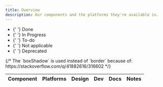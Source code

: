 ```yaml
---
title: Overview
description: Our components and the platforms they're available in.
---
```



<ul aria-hidden="true" className="flex black-300 mb2">
    <li className="mr4 flex items-center">
        <Dot status="done" />{' '}
        <Text size={2} className="ml2">
            Done
        </Text>
    </li>
    <li className="mr4 flex items-center">
        <Dot status="in-progress" />{' '}
        <Text size={2} className="ml2">
            In Progress
        </Text>
    </li>
    <li className="mr4 flex items-center">
        <Dot status="to-do" />{' '}
        <Text size={2} className="ml2">
            To-do
        </Text>
    </li>
    <li className="mr4 flex items-center">
        <Dot status="wont-do" />{' '}
        <Text size={2} className="ml2">
            Not applicable
        </Text>
    </li>
    <li className="mr4 flex items-center">
        <Dot status="deprecated" />{' '}
        <Text size={2} className="ml2">
            Deprecated
        </Text>
    </li>
</ul>

<table className="w-100">
    <thead className="tl">
        <tr>
            {/*
                The `boxShadow` is used instead of `border` because of:
                https://stackoverflow.com/q/41882616/316602
            */}
            <th
                className="pt3 pr2 pb2 v-top top0 bg-white"
                style={{ position: 'sticky', boxShadow: '0px 2px 0px 0px ' + tpColorGray300 }}
            >
                <Text size={2}>Component</Text>
            </th>
            <th
                className="pt3 ph2 pb2 v-top top0 bg-white"
                style={{ position: 'sticky', boxShadow: '0px 2px 0px 0px ' + tpColorGray300 }}
            >
                <Text size={2}>Platforms</Text>
            </th>
            <th
                className="pt3 ph3 pb2 v-top top0 bg-white"
                style={{
                    width: '1%',
                    position: 'sticky',
                    boxShadow: '0px 2px 0px 0px ' + tpColorGray300,
                }}
            >
                <Text size={2}>Design</Text>
            </th>
            <th
                className="pt3 ph3 pb2 v-top top0 bg-white"
                style={{
                    width: '1%',
                    position: 'sticky',
                    boxShadow: '0px 2px 0px 0px ' + tpColorGray300,
                }}
            >
                <Text size={2}>Dev</Text>
            </th>
            <th
                className="pt3 ph3 pb2 v-top top0 bg-white"
                style={{
                    width: '1%',
                    position: 'sticky',
                    boxShadow: '0px 2px 0px 0px ' + tpColorGray300,
                }}
            >
                <Text size={2}>Docs</Text>
            </th>
            <th
                className="pt3 ph4 pb2 v-top top0 bg-white"
                style={{ position: 'sticky', boxShadow: '0px 2px 0px 0px ' + tpColorGray300 }}
            >
                <Text size={2}>Notes</Text>
            </th>
        </tr>
    </thead>
    <tbody>
        <ComponentRow
            name="Alert"
            usage={{
                design: 'to-do',
                development: 'to-do',
                documentation: 'to-do',
            }}
            react={{
                design: 'to-do',
                development: 'to-do',
                documentation: 'to-do',
            }}
            scss={{
                design: 'to-do',
                development: 'done',
                documentation: 'done',
            }}
            ios={{
                design: 'to-do',
                development: 'to-do',
                documentation: 'to-do',
            }}
            android={{
                design: 'to-do',
                development: 'to-do',
                documentation: 'to-do',
            }}
            note="The Alert component was created before the Design Systems team existed. It will be re-designed in the future."
        />
        <ComponentRow
            name="Avatar"
            usage={{ design: 'done', development: 'to-do', documentation: 'to-do' }}
            react={{ design: 'done', development: 'done', documentation: 'done' }}
            scss={{ design: 'done', development: 'done', documentation: 'done' }}
            ios={{ design: 'to-do', development: 'to-do', documentation: 'to-do' }}
            android={{ design: 'to-do', development: 'to-do', documentation: 'to-do' }}
        />
        <ComponentRow
            name="Block List"
            usage={{ design: 'to-do', development: 'to-do', documentation: 'to-do' }}
            react={{ design: 'to-do', development: 'done', documentation: 'done' }}
            scss={{ design: 'to-do', development: 'done', documentation: 'done' }}
            ios={{ design: '', development: '', documentation: '' }}
            android={{ design: '', development: '', documentation: '' }}
            note="The Block List component was created before the Design Systems team existed. It may be re-designed or deprecated in the future."
        />
        <ComponentRow
            name="Button"
            usage={{ design: 'done', development: 'done', documentation: 'done' }}
            react={{ design: 'done', development: 'done', documentation: 'done' }}
            scss={{ design: 'done', development: 'done', documentation: 'done' }}
            ios={{ design: 'done', development: 'done', documentation: 'to-do' }}
            android={{ design: 'done', development: 'in-progress', documentation: 'to-do' }}
        />
        <ComponentRow
            name="Button Row"
            usage={{ design: 'to-do', development: 'to-do', documentation: 'to-do' }}
            react={{ design: 'done', development: 'done', documentation: 'done' }}
            scss={{ design: 'done', development: 'done', documentation: 'done' }}
            ios={{ design: 'done', development: 'done', documentation: 'to-do' }}
            android={{ design: 'done', development: 'to-do', documentation: 'to-do' }}
        />
        <ComponentRow
            name="Carousel"
            usage={{ design: 'done', development: 'to-do', documentation: 'to-do' }}
            react={{ design: 'done', development: 'done', documentation: 'done' }}
            scss={{ design: 'wont-do', development: 'wont-do', documentation: 'wont-do' }}
            ios={{ design: 'to-do', development: 'to-do', documentation: 'to-do' }}
            android={{ design: 'to-do', development: 'to-do', documentation: 'to-do' }}
        />
        <ComponentRow
            name="Checkbox"
            usage={{ design: 'done', development: 'to-do', documentation: 'to-do' }}
            react={{ design: 'done', development: 'done', documentation: 'done' }}
            scss={{ design: 'done', development: 'done', documentation: 'done' }}
            ios={{ design: 'done', development: 'done', documentation: 'to-do' }}
            android={{ design: 'done', development: 'to-do', documentation: 'to-do' }}
        />
        <ComponentRow
            name="Date Picker"
            usage={{ design: 'to-do', development: 'to-do', documentation: 'to-do' }}
            react={{ design: 'to-do', development: 'done', documentation: 'done' }}
            scss={{ design: 'wont-do', development: 'wont-do', documentation: 'wont-do' }}
            ios={{ design: 'to-do', development: 'to-do', documentation: 'to-do' }}
            android={{ design: 'to-do', development: 'to-do', documentation: 'to-do' }}
        />
        <ComponentRow
            name="Dropdown"
            usage={{ design: 'done', development: 'to-do', documentation: 'to-do' }}
            react={{ design: 'done', development: 'done', documentation: 'done' }}
            scss={{ design: 'done', development: 'done', documentation: 'done' }}
            ios={{ design: 'done', development: 'done', documentation: 'to-do' }}
            android={{ design: 'done', development: 'to-do', documentation: 'to-do' }}
            note="This component is called `Select` in React and SCSS. It will be renamed in the future."
        />
        <ComponentRow
            name="Fieldset"
            usage={{ design: 'to-do', development: 'to-do', documentation: 'to-do' }}
            react={{ design: 'to-do', development: 'to-do', documentation: 'to-do' }}
            scss={{ design: 'to-do', development: 'done', documentation: 'done' }}
            ios={{ design: 'to-do', development: 'to-do', documentation: 'to-do' }}
            android={{ design: 'to-do', development: 'to-do', documentation: 'to-do' }}
            note="The Fieldset component was created before the Design Systems team existed. We may deprecate it in the future."
        />
        <ComponentRow
            name="Form Note"
            usage={{ design: 'to-do', development: 'to-do', documentation: 'to-do' }}
            react={{ design: 'done', development: 'done', documentation: 'done' }}
            scss={{ design: 'done', development: 'done', documentation: 'done' }}
            ios={{ design: 'to-do', development: 'to-do', documentation: 'to-do' }}
            android={{ design: 'to-do', development: 'to-do', documentation: 'to-do' }}
        />
        <ComponentRow
            name="Grid"
            usage={{ design: 'done', development: 'done', documentation: 'done' }}
            react={{ design: 'done', development: 'done', documentation: 'done' }}
            scss={{ design: 'deprecated', development: 'deprecated', documentation: 'deprecated' }}
            ios={{ design: 'wont-do', development: 'wont-do', documentation: 'wont-do' }}
            android={{ design: 'wont-do', development: 'wont-do', documentation: 'wont-do' }}
        />
        <ComponentRow
            name="Horizontal Rule"
            usage={{ design: 'to-do', development: 'to-do', documentation: 'to-do' }}
            react={{ design: 'to-do', development: 'to-do', documentation: 'to-do' }}
            scss={{ design: 'to-do', development: 'done', documentation: 'done' }}
            ios={{ design: 'to-do', development: 'to-do', documentation: 'to-do' }}
            android={{ design: 'to-do', development: 'to-do', documentation: 'to-do' }}
            note="The Horizontal Rule component was created before the Design Systems team existed. We may re-design it in the future."
        />
        <ComponentRow
            name="Image"
            usage={{ design: 'to-do', development: 'to-do', documentation: 'to-do' }}
            react={{ design: 'to-do', development: 'in-progress', documentation: 'in-progress' }}
            scss={{ design: 'to-do', development: 'done', documentation: 'done' }}
            ios={{ design: 'to-do', development: 'to-do', documentation: 'to-do' }}
            android={{ design: 'to-do', development: 'to-do', documentation: 'to-do' }}
            note="The Image component handles lazy-loading and responsive images in React. The SCSS version is different and handles visual image styles."
        />
        <ComponentRow
            name="Input (Text Field)"
            usage={{ design: 'done', development: 'to-do', documentation: 'to-do' }}
            react={{ design: 'done', development: 'done', documentation: 'done' }}
            scss={{ design: 'done', development: 'done', documentation: 'done' }}
            ios={{ design: 'done', development: 'done', documentation: '' }}
            android={{ design: 'done', development: 'to-do', documentation: '' }}
            note="Will soon be renamed to Text Field for greater cross-platform consistency."
        />
        <ComponentRow
            name="Input Row"
            usage={{ design: 'to-do', development: 'to-do', documentation: 'to-do' }}
            react={{ design: 'done', development: 'done', documentation: 'done' }}
            scss={{ design: 'done', development: 'done', documentation: 'done' }}
            ios={{ design: 'to-do', development: 'to-do', documentation: 'to-do' }}
            android={{ design: 'to-do', development: 'to-do', documentation: 'to-do' }}
        />
        <ComponentRow
            name="Label"
            usage={{ design: 'to-do', development: 'to-do', documentation: 'to-do' }}
            react={{ design: 'done', development: 'done', documentation: 'done' }}
            scss={{ design: 'done', development: 'done', documentation: 'done' }}
            ios={{ design: 'done', development: 'done', documentation: 'to-do' }}
            android={{ design: 'done', development: 'to-do', documentation: 'to-do' }}
        />
        <ComponentRow
            name="Link"
            usage={{ design: 'done', development: 'to-do', documentation: 'to-do' }}
            react={{ design: 'done', development: 'done', documentation: 'done' }}
            scss={{ design: 'done', development: 'done', documentation: 'done' }}
            ios={{ design: 'wont-do', development: 'wont-do', documentation: 'wont-do' }}
            android={{ design: 'wont-do', development: 'wont-do', documentation: 'wont-do' }}
            note="This component is specific to web since web has a distinction between buttons and links (anchor tags)."
        />
        <ComponentRow
            name="List"
            usage={{ design: 'to-do', development: 'to-do', documentation: 'to-do' }}
            react={{ design: 'done', development: 'done', documentation: 'done' }}
            scss={{ design: 'done', development: 'done', documentation: 'done' }}
            ios={{ design: 'to-do', development: 'to-do', documentation: 'to-do' }}
            android={{ design: 'to-do', development: 'to-do', documentation: 'to-do' }}
        />
        <ComponentRow
            name="Loader Dots"
            usage={{ design: 'to-do', development: 'to-do', documentation: 'to-do' }}
            react={{ design: 'done', development: 'done', documentation: 'done' }}
            scss={{ design: 'wont-do', development: 'wont-do', documentation: 'wont-do' }}
            ios={{ design: 'to-do', development: 'done', documentation: 'to-do' }}
            android={{ design: 'to-do', development: 'to-do', documentation: 'to-do' }}
            note="The Loader Dots component was created before the Design Systems team existed. We may re-design it in the future."
        />
        <ComponentRow
            name="Modal (Modal Default)"
            usage={{ design: 'done', development: 'done', documentation: 'done' }}
            react={{ design: 'done', development: 'done', documentation: 'done' }}
            scss={{ design: 'wont-do', development: 'wont-do', documentation: 'wont-do' }}
            ios={{ design: 'to-do', development: 'to-do', documentation: 'to-do' }}
            android={{ design: 'to-do', development: 'to-do', documentation: 'to-do' }}
            note="This component will be renamed to Modal in the future."
        />
        <ComponentRow
            name="Modal Standard"
            usage={{ design: 'deprecated', development: 'deprecated', documentation: 'deprecated' }}
            react={{ design: 'deprecated', development: 'deprecated', documentation: 'deprecated' }}
            scss={{ design: 'deprecated', development: 'deprecated', documentation: 'deprecated' }}
            ios={{ design: 'deprecated', development: 'deprecated', documentation: 'deprecated' }}
            android={{
                design: 'deprecated',
                development: 'deprecated',
                documentation: 'deprecated',
            }}
            status="This component was deprecated in favor of Modal Default."
        />
        <ComponentRow
            name="Progress Bar"
            usage={{ design: 'to-do', development: 'to-do', documentation: 'to-do' }}
            react={{ design: 'to-do', development: 'done', documentation: 'to-do' }}
            scss={{ design: 'wont-do', development: 'wont-do', documentation: 'wont-do' }}
            ios={{ design: 'to-do', development: 'to-do', documentation: 'to-do' }}
            android={{ design: 'to-do', development: 'to-do', documentation: 'to-do' }}
            note="The Progress Bar component was created before the Design Systems team existed. We may re-design it in the future."
        />
        <ComponentRow
            name="Radio"
            usage={{ design: 'done', development: 'to-do', documentation: 'to-do' }}
            react={{ design: 'done', development: 'done', documentation: 'done' }}
            scss={{ design: 'done', development: 'done', documentation: 'done' }}
            ios={{ design: 'done', development: 'done', documentation: 'to-do' }}
            android={{ design: 'done', development: 'to-do', documentation: 'to-do' }}
        />
        <ComponentRow
            name="Service Card"
            usage={{ design: 'done', development: 'done', documentation: 'done' }}
            react={{ design: 'done', development: 'done', documentation: 'done' }}
            scss={{ design: 'wont-do', development: 'wont-do', documentation: 'wont-do' }}
            ios={{ design: 'to-do', development: 'to-do', documentation: 'to-do' }}
            android={{ design: 'to-do', development: 'to-do', documentation: 'to-do' }}
        />
        <ComponentRow
            name="Star Rating"
            usage={{ design: 'to-do', development: 'wont-do', documentation: 'to-do' }}
            react={{ design: 'to-do', development: 'done', documentation: 'done' }}
            scss={{ design: 'to-do', development: 'done', documentation: 'done' }}
            ios={{ design: 'to-do', development: 'to-do', documentation: 'to-do' }}
            android={{ design: 'to-do', development: 'to-do', documentation: 'to-do' }}
            note="The Star Rating component was created before the Design Systems team existed. We may re-design it in the future."
        />
        <ComponentRow
            name="Table"
            usage={{ design: 'to-do', development: 'to-do', documentation: 'to-do' }}
            react={{ design: 'wont-do', development: 'wont-do', documentation: 'wont-do' }}
            scss={{ design: 'done', development: 'done', documentation: 'done' }}
            ios={{ design: 'to-do', development: 'to-do', documentation: 'to-do' }}
            android={{ design: 'to-do', development: 'to-do', documentation: 'to-do' }}
            note="The Table component was created before the Design Systems team existed. We may re-design it in the future."
        />
        <ComponentRow
            name="Text Area"
            usage={{ design: 'done', development: 'to-do', documentation: 'to-do' }}
            react={{ design: 'done', development: 'done', documentation: 'done' }}
            scss={{ design: 'done', development: 'done', documentation: 'done' }}
            ios={{ design: 'done', development: 'done', documentation: 'done' }}
            android={{ design: 'done', development: 'to-do', documentation: 'to-do' }}
        />
        <ComponentRow
            name="Tooltip"
            usage={{ design: 'done', development: 'done', documentation: 'done' }}
            react={{ design: 'done', development: 'done', documentation: 'done' }}
            scss={{ design: 'wont-do', development: 'wont-do', documentation: 'wont-do' }}
            ios={{ design: 'to-do', development: 'to-do', documentation: 'to-do' }}
            android={{ design: 'to-do', development: 'to-do', documentation: 'to-do' }}
        />
        <ComponentRow
            name="Type"
            usage={{ design: 'done', development: 'to-do', documentation: 'to-do' }}
            react={{ design: 'done', development: 'done', documentation: 'done' }}
            scss={{ design: 'done', development: 'done', documentation: 'done' }}
            ios={{ design: 'done', development: 'done', documentation: 'to-do' }}
            android={{ design: 'done', development: 'to-do', documentation: 'to-do' }}
        />
        <ComponentRow
            name="Wrap"
            usage={{ design: 'to-do', development: 'to-do', documentation: 'to-do' }}
            react={{ design: 'done', development: 'done', documentation: 'done' }}
            scss={{ design: 'done', development: 'done', documentation: 'done' }}
            ios={{ design: 'wont-do', development: 'wont-do', documentation: 'wont-do' }}
            android={{ design: 'wont-do', development: 'wont-do', documentation: 'wont-do' }}
            note="The Wrap component was created before the Design Systems team existed. We may re-design it in the future."
        />
    </tbody>
</table>
